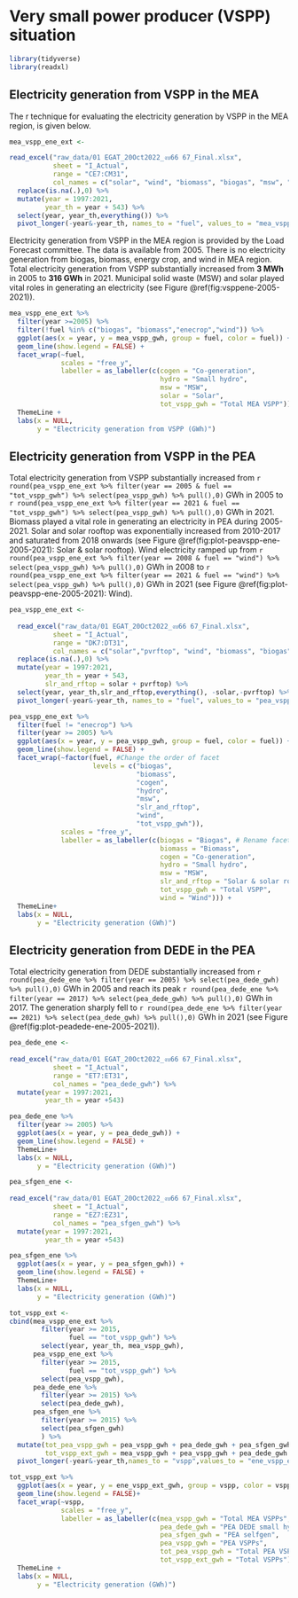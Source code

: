 # Very small power producer (VSPP) situation

```r
library(tidyverse)
library(readxl)
```

## Electricity generation from VSPP in the MEA

The r technique for evaluating the electricity generation by VSPP in the MEA region, is given below.    

```r
mea_vspp_ene_ext <-

read_excel("raw_data/01 EGAT_20Oct2022_งบ66 67_Final.xlsx",
           sheet = "I_Actual",
           range = "CE7:CM31",
           col_names = c("solar", "wind", "biomass", "biogas", "msw", "hydro", "enecrop", "cogen", "tot_vspp_gwh")) %>% 
  replace(is.na(.),0) %>% 
  mutate(year = 1997:2021,
         year_th = year + 543) %>% 
  select(year, year_th,everything()) %>%
  pivot_longer(-year&-year_th, names_to = "fuel", values_to = "mea_vspp_gwh")
```


Electricity generation from VSPP in the MEA region is provided by the Load Forecast committee. The data is available from 2005. There is no electricity generation from biogas, biomass, energy crop, and wind in MEA region. Total electricity generation from VSPP substantially increased from **3 MWh** in 2005 to **316 GWh** in 2021. Municipal solid waste (MSW) and solar played vital roles in generating an electricity (see Figure \@ref(fig:vsppene-2005-2021)).


```r
mea_vspp_ene_ext %>% 
  filter(year >=2005) %>%
  filter(!fuel %in% c("biogas", "biomass","enecrop","wind")) %>% 
  ggplot(aes(x = year, y = mea_vspp_gwh, group = fuel, color = fuel)) +
  geom_line(show.legend = FALSE) +
  facet_wrap(~fuel, 
             scales = "free_y",
             labeller = as_labeller(c(cogen = "Co-generation",
                                      hydro = "Small hydro",
                                      msw = "MSW",
                                      solar = "Solar",
                                      tot_vspp_gwh = "Total MEA VSPP")))+
  ThemeLine +
  labs(x = NULL,
       y = "Electricity generation from VSPP (GWh)")
```


## Electricity generation from VSPP in the PEA

Total electricity generation from VSPP substantially increased from 
`r round(pea_vspp_ene_ext %>% filter(year == 2005 & fuel == "tot_vspp_gwh") %>% select(pea_vspp_gwh) %>% pull(),0)` GWh in 2005 to 
`r round(pea_vspp_ene_ext %>% filter(year == 2021 & fuel == "tot_vspp_gwh") %>% select(pea_vspp_gwh) %>% pull(),0)` GWh in 2021. Biomass played a vital role in generating an electricity in PEA during 2005-2021. Solar and solar rooftop was exponentially increased from 2010-2017 and saturated from 2018 onwards (see Figure \@ref(fig:plot-peavspp-ene-2005-2021): Solar & solar rooftop). Wind electricity ramped up from `r round(pea_vspp_ene_ext %>% filter(year == 2008 & fuel == "wind") %>% select(pea_vspp_gwh) %>% pull(),0)` GWh in 2008 to 
`r round(pea_vspp_ene_ext %>% filter(year == 2021 & fuel == "wind") %>% select(pea_vspp_gwh) %>% pull(),0)` GWh in 2021 (see Figure \@ref(fig:plot-peavspp-ene-2005-2021): Wind).

```r
pea_vspp_ene_ext <-
  
  read_excel("raw_data/01 EGAT_20Oct2022_งบ66 67_Final.xlsx",
           sheet = "I_Actual",
           range = "DK7:DT31",
           col_names = c("solar","pvrftop", "wind", "biomass", "biogas", "msw", "hydro", "enecrop", "cogen", "tot_vspp_gwh"))%>%
  replace(is.na(.),0) %>% 
  mutate(year = 1997:2021,
         year_th = year + 543,
         slr_and_rftop = solar + pvrftop) %>% 
  select(year, year_th,slr_and_rftop,everything(), -solar,-pvrftop) %>%
  pivot_longer(-year&-year_th, names_to = "fuel", values_to = "pea_vspp_gwh") 
```

```r
pea_vspp_ene_ext %>% 
  filter(fuel != "enecrop") %>% 
  filter(year >= 2005) %>% 
  ggplot(aes(x = year, y = pea_vspp_gwh, group = fuel, color = fuel)) +
  geom_line(show.legend = FALSE) +
  facet_wrap(~factor(fuel, #Change the order of facet
                     levels = c("biogas",
                                "biomass", 
                                "cogen",
                                "hydro", 
                                "msw",
                                "slr_and_rftop",
                                "wind", 
                                "tot_vspp_gwh")), 
             scales = "free_y",
             labeller = as_labeller(c(biogas = "Biogas", # Rename facet stript
                                      biomass = "Biomass",
                                      cogen = "Co-generation",
                                      hydro = "Small hydro",
                                      msw = "MSW",
                                      slr_and_rftop = "Solar & solar rooftop",
                                      tot_vspp_gwh = "Total VSPP",
                                      wind = "Wind"))) +
  ThemeLine+
  labs(x = NULL,
       y = "Electricity generation (GWh)")
```

## Electricity generation from DEDE in the PEA

Total electricity generation from DEDE substantially increased from `r round(pea_dede_ene %>% filter(year == 2005) %>% select(pea_dede_gwh) %>% pull(),0)` GWh in 2005 and reach its peak 
`r round(pea_dede_ene %>% filter(year == 2017) %>% select(pea_dede_gwh) %>% pull(),0)` GWh in 2017. The generation sharply fell to
`r round(pea_dede_ene %>% filter(year == 2021) %>% select(pea_dede_gwh) %>% pull(),0)` GWh in 2021 (see Figure \@ref(fig:plot-peadede-ene-2005-2021)).

```r
pea_dede_ene <-
  
read_excel("raw_data/01 EGAT_20Oct2022_งบ66 67_Final.xlsx",
           sheet = "I_Actual",
           range = "ET7:ET31",
           col_names = "pea_dede_gwh") %>% 
  mutate(year = 1997:2021,
         year_th = year +543)
```

```r
pea_dede_ene %>% 
  filter(year >= 2005) %>% 
  ggplot(aes(x = year, y = pea_dede_gwh)) +
  geom_line(show.legend = FALSE) +
  ThemeLine+
  labs(x = NULL,
       y = "Electricity generation (GWh)")
```




```r
pea_sfgen_ene <-
  
read_excel("raw_data/01 EGAT_20Oct2022_งบ66 67_Final.xlsx",
           sheet = "I_Actual",
           range = "EZ7:EZ31",
           col_names = "pea_sfgen_gwh") %>% 
  mutate(year = 1997:2021,
         year_th = year +543)
```

```r
pea_sfgen_ene %>% 
  ggplot(aes(x = year, y = pea_sfgen_gwh)) +
  geom_line(show.legend = FALSE) +
  ThemeLine+
  labs(x = NULL,
       y = "Electricity generation (GWh)")
```
```r
tot_vspp_ext <-
cbind(mea_vspp_ene_ext %>% 
        filter(year >= 2015,
               fuel == "tot_vspp_gwh") %>% 
        select(year, year_th, mea_vspp_gwh), 
      pea_vspp_ene_ext %>% 
        filter(year >= 2015,
               fuel == "tot_vspp_gwh") %>% 
        select(pea_vspp_gwh),
      pea_dede_ene %>% 
        filter(year >= 2015) %>% 
        select(pea_dede_gwh),
      pea_sfgen_ene %>% 
        filter(year >= 2015) %>% 
        select(pea_sfgen_gwh)
        ) %>% 
  mutate(tot_pea_vspp_gwh = pea_vspp_gwh + pea_dede_gwh + pea_sfgen_gwh,
         tot_vspp_ext_gwh = mea_vspp_gwh + pea_vspp_gwh + pea_dede_gwh + pea_sfgen_gwh) %>% 
  pivot_longer(-year&-year_th,names_to = "vspp",values_to = "ene_vspp_ext_gwh")
```

```r
tot_vspp_ext %>% 
  ggplot(aes(x = year, y = ene_vspp_ext_gwh, group = vspp, color = vspp))+
  geom_line(show.legend = FALSE)+
  facet_wrap(~vspp, 
             scales = "free_y",
             labeller = as_labeller(c(mea_vspp_gwh = "Total MEA VSPPs",
                                      pea_dede_gwh = "PEA DEDE small hydro",
                                      pea_sfgen_gwh = "PEA selfgen",
                                      pea_vspp_gwh = "PEA VSPPs",
                                      tot_pea_vspp_gwh = "Total PEA VSPPs",
                                      tot_vspp_ext_gwh = "Total VSPPs")))+
  ThemeLine +
  labs(x = NULL,
       y = "Electricity generation (GWh)")
```

